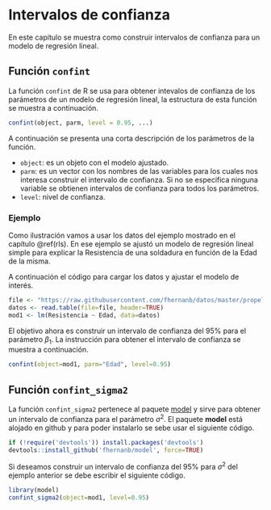 # Intervalos de confianza {#ic}
En este capítulo se muestra como construir intervalos de confianza para un modelo de regresión lineal.

## Función `confint` {-}
La función `confint` de R se usa para obtener intevalos de confianza de los parámetros de un modelo de regresión lineal, la estructura de esta función se muestra a continuación.

```r
confint(object, parm, level = 0.95, ...)
```

A continuación se presenta una corta descripción de los parámetros de la función.

- `object`: es un objeto con el modelo ajustado.
- `parm`: es un vector con los nombres de las variables para los cuales nos interesa construir el intervalo de confianza. Si no se especifica ninguna variable se obtienen intervalos de confianza para todos los parámetros.
- `level`: nivel de confianza.

### Ejemplo {-}
Como ilustración vamos a usar los datos del ejemplo mostrado en el capítulo \@ref(rls). En ese ejemplo se ajustó un modelo de regresión lineal simple para explicar la Resistencia de una soldadura en función de la Edad de la misma.

A continuación el código para cargar los datos y ajustar el modelo de interés.

```r
file <- "https://raw.githubusercontent.com/fhernanb/datos/master/propelente"
datos <- read.table(file=file, header=TRUE)
mod1 <- lm(Resistencia ~ Edad, data=datos)
```

El objetivo ahora es construir un intervalo de confianza del 95% para el parámetro $\beta_1$. La instrucción para obtener el intervalo de confianza se muestra a continuación.

```r
confint(object=mod1, parm="Edad", level=0.95)
```

## Función `confint_sigma2` {-}
La función `confint_sigma2` pertenece al paquete [model](https://fhernanb.github.io/model/index.html) y sirve para obtener un intervalo de confianza para el parámetro $\sigma^2$. El paquete **model** está alojado en github y para poder instalarlo se sebe usar el siguiente código.

```r
if (!require('devtools')) install.packages('devtools')
devtools::install_github('fhernanb/model', force=TRUE)
```

Si deseamos construir un intervalo de confianza del 95% para $\sigma^2$ del ejemplo anterior se debe escribir el siguiente código.

```r
library(model)
confint_sigma2(object=mod1, level=0.95)
```






